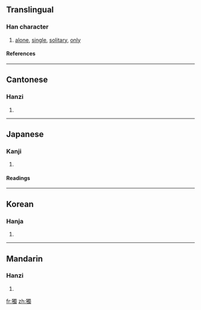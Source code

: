 {{see|独}}

==Translingual==
===Han character===
{{Han char|rn=94|rad=犬|as=13|sn=16|four=4622<sub>7</sub>|canj=大竹田中戈 (KHWLI)}}
# [[alone]], [[single]], [[solitary]], [[only]]
====References====
{{Han ref|kx=0719.250|dkj=20725|dj=1130.230|hdz=21372.030|uh=7368|ud=29544|bh=BF57|bd=48983}}

----
==Cantonese==
===Hanzi===
{{yue-hanzi|jyut=|y=duk6}}
# {{defn|Cantonese}}

----
==Japanese==
===Kanji===
{{ja-kanji|grade=|rs=犬13}}
# {{defn|Japanese}} 
====Readings====
{{ja-readings|on=[[どく]] (doku), [[とく]] (toku)|kun=[[ひとり]] (hitori)}}

----
==Korean==
===Hanja===
{{ko-hanja|hangeul=독|eumhun=|rv=dok|mr=tok|y=tok}}
# {{defn|Korean}}

----
==Mandarin==
===Hanzi===
{{cmn-hanzi|sim=独|pin=[[dú]] ([[du2]])|wg=tu<sup>2</sup>}}
# {{defn|Mandarin}}

[[fr:獨]]
[[zh:獨]]